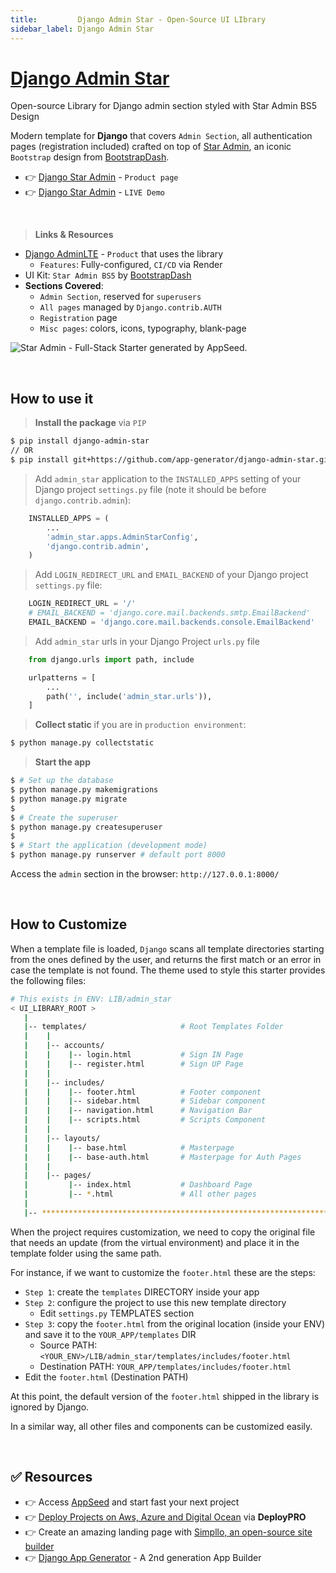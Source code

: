 ```yaml
---
title:         Django Admin Star - Open-Source UI LIbrary
sidebar_label: Django Admin Star
---
```


# [Django Admin Star](https://appseed.us/product/star-admin/django/)

<SubHeading> Open-source Library for Django admin section styled with Star Admin BS5 Design</SubHeading>

Modern template for **Django** that covers `Admin Section`, all authentication pages (registration included) crafted on top of [Star Admin](https://appseed.us/product/star-admin/django/), 
an iconic `Bootstrap` design from [BootstrapDash](https://www.bootstrapdash.com/?ref=23).

- 👉 [Django Star Admin](https://appseed.us/product/star-admin/django/) - `Product page` 
- 👉 [Django Star Admin](https://django-star-admin.appseed-srv1.com/) - `LIVE Demo`

<br />

> **Links & Resources**

- [Django AdminLTE](/products/django-dashboards/star-admin/) - `Product` that uses the library
  - `Features`: Fully-configured, `CI/CD` via Render
- UI Kit: `Star Admin BS5` by [BootstrapDash](https://www.bootstrapdash.com/product/star-admin-free?ref=23)
- **Sections Covered**: 
  - `Admin Section`, reserved for `superusers`
  - `All pages` managed by `Django.contrib.AUTH`
  - `Registration` page
  - `Misc pages`: colors, icons, typography, blank-page 
  

![Star Admin - Full-Stack Starter generated by AppSeed.](https://user-images.githubusercontent.com/51070104/168732392-51748c85-f2c2-45ad-978c-2b64e52292e2.png)

<br />

## How to use it

> **Install the package** via `PIP` 

```bash
$ pip install django-admin-star
// OR
$ pip install git+https://github.com/app-generator/django-admin-star.git
```

> Add `admin_star` application to the `INSTALLED_APPS` setting of your Django project `settings.py` file (note it should be before `django.contrib.admin`):

```python
    INSTALLED_APPS = (
        ...
        'admin_star.apps.AdminStarConfig',
        'django.contrib.admin',
    )
```


> Add `LOGIN_REDIRECT_URL` and `EMAIL_BACKEND` of your Django project `settings.py` file:

```python
    LOGIN_REDIRECT_URL = '/'
    # EMAIL_BACKEND = 'django.core.mail.backends.smtp.EmailBackend'
    EMAIL_BACKEND = 'django.core.mail.backends.console.EmailBackend'
```


> Add `admin_star` urls in your Django Project `urls.py` file

```python
    from django.urls import path, include

    urlpatterns = [
        ...
        path('', include('admin_star.urls')),
    ]
```


> **Collect static** if you are in `production environment`:

```bash
$ python manage.py collectstatic
```

> **Start the app**

```bash
$ # Set up the database
$ python manage.py makemigrations
$ python manage.py migrate
$
$ # Create the superuser
$ python manage.py createsuperuser
$
$ # Start the application (development mode)
$ python manage.py runserver # default port 8000
```

Access the `admin` section in the browser: `http://127.0.0.1:8000/`

<br />

## How to Customize 

When a template file is loaded, `Django` scans all template directories starting from the ones defined by the user, and returns the first match or an error in case the template is not found. 
The theme used to style this starter provides the following files: 

```bash
# This exists in ENV: LIB/admin_star
< UI_LIBRARY_ROOT >                      
   |
   |-- templates/                     # Root Templates Folder 
   |    |          
   |    |-- accounts/       
   |    |    |-- login.html           # Sign IN Page
   |    |    |-- register.html        # Sign UP Page
   |    |
   |    |-- includes/       
   |    |    |-- footer.html          # Footer component
   |    |    |-- sidebar.html         # Sidebar component
   |    |    |-- navigation.html      # Navigation Bar
   |    |    |-- scripts.html         # Scripts Component
   |    |
   |    |-- layouts/       
   |    |    |-- base.html            # Masterpage
   |    |    |-- base-auth.html       # Masterpage for Auth Pages
   |    |
   |    |-- pages/       
   |         |-- index.html           # Dashboard Page
   |         |-- *.html               # All other pages
   |    
   |-- ************************************************************************
```

When the project requires customization, we need to copy the original file that needs an update (from the virtual environment) and place it in the template folder using the same path. 

For instance, if we want to customize the `footer.html` these are the steps:

- `Step 1`: create the `templates` DIRECTORY inside your app 
- `Step 2`: configure the project to use this new template directory
  - Edit `settings.py` TEMPLATES section 
- `Step 3`: copy the `footer.html` from the original location (inside your ENV) and save it to the `YOUR_APP/templates` DIR
  - Source PATH: `<YOUR_ENV>/LIB/admin_star/templates/includes/footer.html`
  - Destination PATH: `YOUR_APP/templates/includes/footer.html`
- Edit the `footer.html` (Destination PATH)     

At this point, the default version of the `footer.html` shipped in the library is ignored by Django.

In a similar way, all other files and components can be customized easily.

<br />

## ✅ Resources 

- 👉 Access [AppSeed](https://appseed.us/) and start fast your next project
- 👉 [Deploy Projects on Aws, Azure and Digital Ocean](https://www.docs.deploypro.dev/) via **DeployPRO**
- 👉 Create an amazing landing page with [Simpllo, an open-source site builder](https://www.simpllo.com/)
- 👉 [Django App Generator](https://app-generator.dev/django/) - A 2nd generation App Builder
